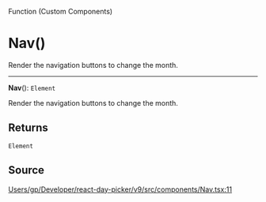 <SectionTitle>Function (Custom Components)</SectionTitle>

# Nav()

<Description>
Render the navigation buttons to change the month.
</Description>

---

<a id="undefined" name="undefined"></a>

<SignatureMemberIdentifier>**Nav**(): `Element`</SignatureMemberIdentifier>

Render the navigation buttons to change the month.

## Returns

`Element`

## Source

[Users/gp/Developer/react-day-picker/v9/src/components/Nav.tsx:11](https://github.com/gpbl/react-day-picker/blob/next/src/components/Nav.tsx#L11)
